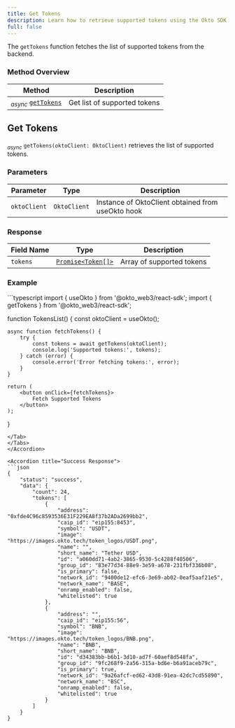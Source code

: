 ```yaml
---
title: Get Tokens
description: Learn how to retrieve supported tokens using the Okto SDK.
full: false
---
```



The `getTokens` function fetches the list of supported tokens from the backend.

### Method Overview

| Method | Description |
|---------|-------------|
| <sub><i>async</i></sub> [`getTokens`](#get-tokens) | Get list of supported tokens |

<div className="method-box">

## Get Tokens

<sub><i>async</i></sub> `getTokens(oktoClient: OktoClient)` retrieves the list of supported tokens.

### Parameters

| Parameter | Type | Description |
|-----------|------|-------------|
| `oktoClient` | `OktoClient` | Instance of OktoClient obtained from useOkto hook |

### Response

<Callout title="Success Response">

| Field Name | Type | Description |
|------------|------|-------------|
| `tokens` | [`Promise<Token[]>`](/docs/react-sdk/technical-reference#models) | Array of supported tokens |

</Callout>

### Example

<Accordions>
<Accordion title="Usage">
<Tabs items={['TypeScript']}>
<Tab value="TypeScript">
```typescript
import { useOkto } from '@okto_web3/react-sdk';
import { getTokens } from '@okto_web3/react-sdk';

function TokensList() {
    const oktoClient = useOkto();

    async function fetchTokens() {
        try {
            const tokens = await getTokens(oktoClient);
            console.log('Supported tokens:', tokens);
        } catch (error) {
            console.error('Error fetching tokens:', error);
        }
    }

    return (
        <button onClick={fetchTokens}>
            Fetch Supported Tokens
        </button>
    );
}
```
</Tab>
</Tabs>
</Accordion>

<Accordion title="Success Response">
```json
{
    "status": "success",
    "data": {
        "count": 24,
        "tokens": [
            {
                "address": "0xfde4C96c8593536E31F229EA8f37b2ADa2699bb2",
                "caip_id": "eip155:8453",
                "symbol": "USDT",
                "image": "https://images.okto.tech/token_logos/USDT.png",
                "name": "",
                "short_name": "Tether USD",
                "id": "a060dd71-4ab2-3865-9530-5c4288f40506",
                "group_id": "83e77d34-88e9-3e59-a678-231fbf336b08",
                "is_primary": false,
                "network_id": "9400de12-efc6-3e69-ab02-0eaf5aaf21e5",
                "network_name": "BASE",
                "onramp_enabled": false,
                "whitelisted": true
            },
            {
                "address": "",
                "caip_id": "eip155:56",
                "symbol": "BNB",
                "image": "https://images.okto.tech/token_logos/BNB.png",
                "name": "BNB",
                "short_name": "BNB",
                "id": "d34383bb-b6b1-3d10-ad7f-60aef8d548fa",
                "group_id": "9fc268f9-2a56-315a-bd6e-b6a91aceb79c",
                "is_primary": true,
                "network_id": "9a26afcf-ed62-43d8-91ea-42dc7cd55890",
                "network_name": "BSC",
                "onramp_enabled": false,
                "whitelisted": true
            }
        ]
    }
}
```
</Accordion>
</Accordions>

</div>